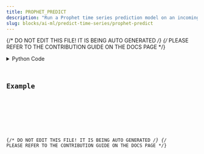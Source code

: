```yaml
---
title: PROPHET_PREDICT
description: "Run a Prophet time series prediction model on an incoming dataframe."
slug: blocks/ai-ml/predict-time-series/prophet-predict
---
```


{/* DO NOT EDIT THIS FILE! IT IS BEING AUTO GENERATED */}
{/* PLEASE REFER TO THE CONTRIBUTION GUIDE ON THE DOCS PAGE */}


<PythonDocsDisplay docstring={docstring} />
<details>
<summary>Python Code</summary>



<Code code={pythonCode} lang="py" wrap theme="dracula" />

[Find this Flojoy Block on GitHub](https://github.com/flojoy-ai/blocks/blob/main/blocks/AI_ML/PREDICT_TIME_SERIES/PROPHET_PREDICT/PROPHET_PREDICT.py)

</details>

## Example


<GetHelpWidget />


<AppDisplay app={app} blockName="PROPHET_PREDICT" client:visible />


<Example />

{/* DO NOT EDIT THIS FILE! IT IS BEING AUTO GENERATED */}
{/* PLEASE REFER TO THE CONTRIBUTION GUIDE ON THE DOCS PAGE */}
